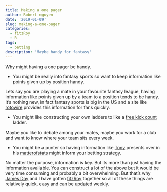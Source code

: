 ```yaml
---
title: Making a one pager
author: Robert nguyen
date: '2019-01-09'
slug: making-a-one-pager
categories:
  - fitzRoy
  - R
tags:
  - betting
description: 'Maybe handy for fantasy'
---
```


Why might having a one pager be handy. 

* You might be really into fantasy sports so want to keep information like points given up by position handy.

Lets say you are playing a mate in your favourite fantasy league, having information like points given up by a team to a position tends to be handy. It's nothing new, in fact fantasy sports is big in the US and a site like [rotowire](https://www.rotowire.com/basketball/opp-avg.php) provides this information for fans quickly.

* You might like constructing your own ladders to like a [free kick count](https://twitter.com/triplemfooty/status/1011093422608867329) ladder.

Maybe you like to debate among your mates, maybe you work for a club and want to know where your team sits every week. 


* You might be a punter so having information like [Tony](https://twitter.com/matterofstats?lang=en) presents over in his [matterofstats](http://www.matterofstats.com/mafl-team-dashboards/matterofstats-2018-team-dashboard-for-round-23) might inform your betting strategy. 

No matter the purpose, information is key. But its more than just having the information available. You can construct a lot of the above but it would be very time consuming and probably a bit overwhelming. But that's why [James Day](https://twitter.com/jamesday87) and I have gotten [fitzRoy](https://github.com/jimmyday12/fitzRoy) together so all of these things are relatively quick, easy and can be updated weekly. 

